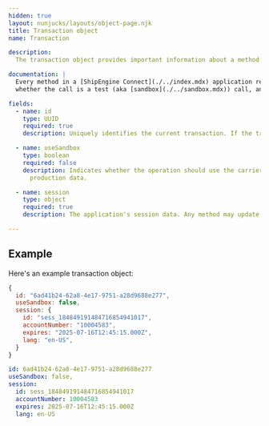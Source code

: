 ```yaml
---
hidden: true
layout: nunjucks/layouts/object-page.njk
title: Transaction object
name: Transaction

description:
  The transaction object provides important information about a method invocation. It also allows you to pass session state between methods, which is especially important for authentication credentials.

documentation: |
  Every method in a [ShipEngine Connect](./../index.mdx) application receives a transaction object as the first parameter. This object contains useful information about the method invocation, such as a unique `transactionID`,
  whether the call is a test (aka [sandbox](./../sandbox.mdx)) call, and session state such as authentication credentials.

fields:
  - name: id
    type: UUID
    required: true
    description: Uniquely identifies the current transaction. If the transaction is retried, then this `id` will remain the same. You can use this to detect and prevent duplicate operations.

  - name: useSandbox
    type: boolean
    required: false
    description: Indicates whether the operation should use the carrier's [sandbox](./../sandbox.mdx) or development API rather than the normal production API. If `useSandbox` is `true`, then the operation MUST NOT incur any actual costs or affect
      production data.

  - name: session
    type: object
    required: true
    description: The application's session data. Any method may update the session data, such as renewing a session token or updating a timestamp. Must be JSON serializable.

---
```



Example
-------------------------------------------------

Here's an example transaction object:

```javascript
{
  id: "6ad41b24-62a8-4e17-9751-a28d9688e277",
  useSandbox: false,
  session: {
    id: "sess_184849191484716854941017",
    accountNumber: "10004583",
    expires: "2025-07-16T12:45:15.000Z",
    lang: "en-US",
  }
}
```

```yaml
id: 6ad41b24-62a8-4e17-9751-a28d9688e277
useSandbox: false,
session:
  id: sess_184849191484716854941017
  accountNumber: 10004583
  expires: 2025-07-16T12:45:15.000Z
  lang: en-US
```
